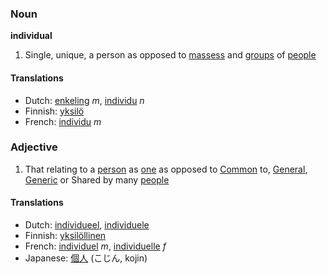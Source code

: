 === Noun ===
'''individual'''

#Single, unique, a person as opposed to [[massess]] and [[group]]s of [[people]]

==== Translations ====
*Dutch: [[enkeling]] ''m'', [[individu]] ''n''
*Finnish: [[yksilö]]
*French: [[individu]] ''m''

=== Adjective ===

#That relating to a [[person]] as [[one]] as opposed to [[Common]] to, [[General]], [[Generic]] or Shared by many [[people]]

==== Translations ====
*Dutch: [[individueel]], [[individuele]]
*Finnish: [[yksilöllinen]]
*French: [[individuel]] ''m'', [[individuelle]] ''f''
*Japanese: [[個人]] (こじん, kojin)